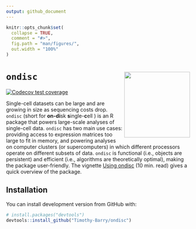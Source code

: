 ```yaml
---
output: github_document
---
```


<!-- README.md is generated from README.Rmd. Please edit that file -->

```r
knitr::opts_chunk$set(
  collapse = TRUE,
  comment = "#>",
  fig.path = "man/figures/",
  out.width = "100%"
)
```

# `ondisc` <img src="man/figures/hex.png" align="right" alt="" width="180" />

<!-- badges: start -->
[![Codecov test coverage](https://codecov.io/gh/Timothy-Barry/ondisc/branch/main/graph/badge.svg)](https://codecov.io/gh/Timothy-Barry/ondisc?branch=main)
<!-- badges: end -->

Single-cell datasets can be large and are growing in size as sequencing costs drop. `ondisc` (short for **on-di**sk **s**ingle-**c**ell ) is an R package that powers large-scale analyses of single-cell data. `ondisc` has two main use cases: providing access to expression matrices too large to fit in memory, and powering analyses on computer clusters (or supercomputers) in which different processors operate on different subsets of data. `ondisc` is functional (i.e., objects are persistent) and efficient (i.e., algorithms are theoretically optimal), making the package user-friendly. The vignette [Using ondisc](https://timothy-barry.github.io/ondisc/articles/using_ondisc.html) (10 min. read) gives a quick overview of the package.

## Installation

You can install development version from GitHub with:

``` r
# install.packages("devtools")
devtools::install_github("Timothy-Barry/ondisc")
```
